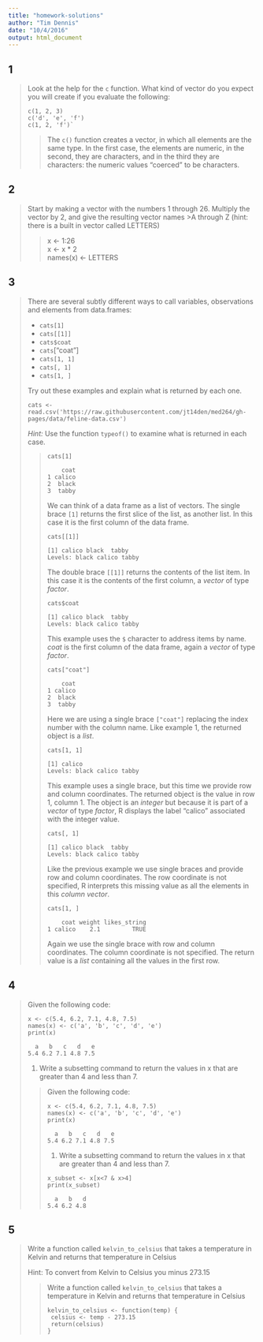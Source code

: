 ```yaml
---
title: "homework-solutions"
author: "Tim Dennis"
date: "10/4/2016"
output: html_document
---
```


## 1
>
> Look at the help for the `c` function. What kind of vector do you
> expect you will create if you evaluate the following:
> 
> ~~~
> c(1, 2, 3)
> c('d', 'e', 'f')
> c(1, 2, 'f')`
> ~~~
> >
> > The `c()` function creates a vector, in which all elements are the
> > same type. In the first case, the elements are numeric, in the
> > second, they are characters, and in the third they are characters:
> > the numeric values "coerced" to be characters.

## 2 

>Start by making a vector with the numbers 1 through 26. Multiply the vector by 2, and give the resulting vector names >A through Z (hint: there is a built in vector called LETTERS)
>
>>x <- 1:26  
>>x <- x * 2  
>>names(x) <- LETTERS  

## 3 
>
> There are several subtly different ways to call variables, observations and
> elements from data.frames:
>
> - `cats[1]`  
> - `cats[[1]]`  
> - `cats$coat`  
> - `cats`["coat"]  
> - `cats[1, 1]`  
> - `cats[, 1]`  
> - `cats[1, ]`  
>
> Try out these examples and explain what is returned by each one.
>
> `cats <- read.csv('https://raw.githubusercontent.com/jt14den/med264/gh-pages/data/feline-data.csv')`  
>
> *Hint:* Use the function `typeof()` to examine what is returned in each case.
>
> > ~~~
> > cats[1]
> > ~~~
> > 
> > 
> > 
> > ~~~
> >     coat
> > 1 calico
> > 2  black
> > 3  tabby
> > ~~~
> >
> > We can think of a data frame as a list of vectors. The single brace `[1]`
> returns the first slice of the list, as another list. In this case it is the
> first column of the data frame.
> > 
> > ~~~
> > cats[[1]]
> > ~~~
> > 
> > 
> > 
> > ~~~
> > [1] calico black  tabby 
> > Levels: black calico tabby
> > ~~~
> > The double brace `[[1]]` returns the contents of the list item. In this case
> it is the contents of the first column, a _vector_ of type _factor_.
> > 
> > ~~~
> > cats$coat
> > ~~~
> > 
> > 
> > 
> > ~~~
> > [1] calico black  tabby 
> > Levels: black calico tabby
> > ~~~
> > This example uses the `$` character to address items by name. _coat_ is the
> first column of the data frame, again a _vector_ of type _factor_.
> > 
> > ~~~
> > cats["coat"]
> > ~~~
> > 
> > 
> > 
> > ~~~
> >     coat
> > 1 calico
> > 2  black
> > 3  tabby
> > ~~~
> > Here we are using a single brace `["coat"]` replacing the index number with
> the column name. Like example 1, the returned object is a _list_.
> > 
> > ~~~
> > cats[1, 1]
> > ~~~
> > 
> > 
> > 
> > ~~~
> > [1] calico
> > Levels: black calico tabby
> > ~~~
> > This example uses a single brace, but this time we provide row and column
> coordinates. The returned object is the value in row 1, column 1. The object
> is an _integer_ but because it is part of a _vector_ of type _factor_, R
> displays the label "calico" associated with the integer value.
> > 
> > ~~~
> > cats[, 1]
> > ~~~
> > 
> > 
> > 
> > ~~~
> > [1] calico black  tabby 
> > Levels: black calico tabby
> > ~~~
> > Like the previous example we use single braces and provide row and column
> coordinates. The row coordinate is not specified, R interprets this missing
> value as all the elements in this _column_ _vector_.
> > 
> > ~~~
> > cats[1, ]
> > ~~~
> > 
> > 
> > 
> > ~~~
> >     coat weight likes_string
> > 1 calico    2.1         TRUE
> > ~~~
> > Again we use the single brace with row and column coordinates. The column
> coordinate is not specified. The return value is a _list_ containing all the
> values in the first row.

## 4
>
> Given the following code:
>
> 
> ~~~
> x <- c(5.4, 6.2, 7.1, 4.8, 7.5)
> names(x) <- c('a', 'b', 'c', 'd', 'e')
> print(x)
> ~~~
> 
> 
> 
> ~~~
>   a   b   c   d   e 
> 5.4 6.2 7.1 4.8 7.5 
> ~~~
>
> 1. Write a subsetting command to return the values in x that are greater than 4 and less than 7.
>
> > Given the following code:
> >
> > 
> > ~~~
> > x <- c(5.4, 6.2, 7.1, 4.8, 7.5)
> > names(x) <- c('a', 'b', 'c', 'd', 'e')
> > print(x)
> > ~~~
> > 
> > 
> > 
> > ~~~
> >   a   b   c   d   e 
> > 5.4 6.2 7.1 4.8 7.5 
> > ~~~
> >
> > 1. Write a subsetting command to return the values in x that are greater than 4 and less than 7.
> >
> > 
> > ~~~
> > x_subset <- x[x<7 & x>4]
> > print(x_subset)
> > ~~~
> > 
> > 
> > 
> > ~~~
> >   a   b   d 
> > 5.4 6.2 4.8 
> > ~~~

## 5
>
> Write a function called `kelvin_to_celsius` that takes a temperature in Kelvin
> and returns that temperature in Celsius
>
> Hint: To convert from Kelvin to Celsius you minus 273.15  
>
> >
> > Write a function called `kelvin_to_celsius` that takes a temperature in Kelvin
> > and returns that temperature in Celsius
> >
> > 
> > ~~~
> > kelvin_to_celsius <- function(temp) {
> >  celsius <- temp - 273.15
> >  return(celsius)
> > }
> > ~~~
